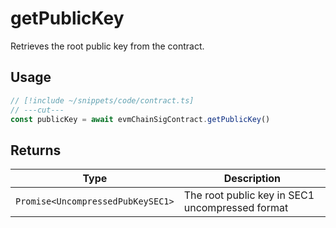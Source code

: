 # getPublicKey

Retrieves the root public key from the contract.

## Usage

```ts twoslash
// [!include ~/snippets/code/contract.ts]
// ---cut---
const publicKey = await evmChainSigContract.getPublicKey()
```

## Returns

| Type                              | Description                                     |
| --------------------------------- | ----------------------------------------------- |
| `Promise<UncompressedPubKeySEC1>` | The root public key in SEC1 uncompressed format |

